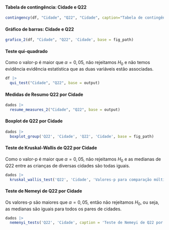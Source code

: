 
#### Tabela de contingência: Cidade e Q22

```r
contingency(df, "Cidade", "Q22", "Cidade", caption="Tabela de contingência: Cidade e Q22.", base = output)
```

#### Gráfico de barras: Cidade e Q22

```r
grafico_2(df, "Cidade", "Q22", 'Cidade', base = fig_path)
```

#### Teste qui-quadrado

Como o valor-p é maior que $\alpha=0,05$, não rejeitamos $H_0$ e não temos evidência evidência estatística que as duas variáveis estão associadas. 

```r
df |> 
  qui_test("Cidade", "Q22", base = output)
```

\cleardoublepage

#### Medidas de Resumo Q22 por Cidade


```r
dados |> 
  resume_measures_2("Cidade", "Q22", base = output)
```

#### Boxplot de Q22 por Cidade 


```r
dados |>
  boxplot_group('Q22', 'Cidade', 'Q22', 'Cidade', base = fig_path)
```

#### Teste de Kruskal-Wallis de Q22 por Cidade


Como o valor-p é maior que $\alpha=0,05$, não rejeitamos $H_0$ e as medianas de $Q22$ entre as crianças de diversas cidades são todas iguais.

```r
dados |> 
  kruskal_wallis_test('Q22', 'Cidade', 'Valores-p para comparação múltipla de medianas: Q22 e Cidade.', base = output)
```

#### Teste de Nemeyi de Q22 por Cidade

Os valores-p são maiores que $\alpha=0,05$, então não rejeitamos $H_0$, ou seja, as medianas são iguais para todos os pares de cidades.

```r
dados |> 
  nemenyi_tests('Q22', 'Cidade', caption = 'Teste de Nemeyi de Q22 por Cidade.', base = output)
``` 